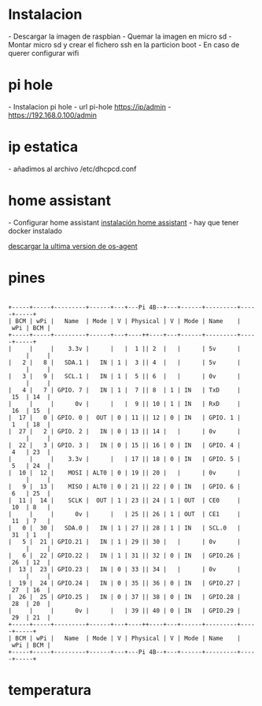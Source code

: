 = Instalacion =
- Descargar la imagen de raspbian
{{{bash
curl -L -o raspbian_lite.zip https://downloads.raspberrypi.org/raspbian_lite_latest
}}}
- Quemar la imagen en micro sd
{{{bash
unzip -p raspbian_lite.zip | sudo dd of=/dev/sdb bs=4M conv=fsync
}}}
- Montar micro sd y crear el fichero ssh en la particion boot
{{{bash
udisksctl mount -b /dev/sdb1
cd /media/jb/boot
touch ssh
}}}
- En caso de querer configurar wifi
{{{bash
cd /media/jb/boot
cat << EOF > wpa_supplicant.conf
country=ES
ctrl_interface=DIR=/var/run/wpa_supplicant GROUP=netdev
update_config=1
network={
	ssid="e003bc"
	psk="Z4r4utz!1337"
	key_mgmt=WPA-PSK
}
EOF
}}}

= pi hole =
- Instalacion pi hole
{{{bash
curl -sSL https://install.pi-hole.net | bash
}}}
- url pi-hole https://ip/admin
- [[https://192.168.0.100/admin]]

= ip estatica =
- añadimos al archivo /etc/dhcpcd.conf
{{{bash
interface eth0 # o la red que sea wlan0
# ip por la que va a escuchar con su mascara
static ip_address=192.168.0.100/24
# el gateway puerta de enlace
static routers=192.168.0.1
}}}

= home assistant =
- Configurar home assistant
[[https://github.com/home-assistant/supervised-installer|instalación home assistant]]
- hay que tener docker instalado
{{{bash
sudo apt-get install \
apparmor \
jq \
wget \
curl \
udisks2 \
libglib2.0-bin \
network-manager \
dbus -y
}}}

[[https://github.com/home-assistant/os-agent/releases/latest|descargar la ultima version de os-agent]]
{{{bash
sudo dpkg -i os-agent_1.0.0_linux_x86_64.deb
}}}

{{{bash
wget https://github.com/home-assistant/supervised-installer/releases/latest/download/homeassistant-supervised.deb
dpkg -i homeassistant-supervised.deb
}}}

= pines =
 {{{bash
 gpio readall # sudo apt-get install rpi.gpio
 }}}
 +-----+-----+---------+------+---+---Pi 4B--+---+------+---------+-----+-----+
 | BCM | wPi |   Name  | Mode | V | Physical | V | Mode | Name    | wPi | BCM |
 +-----+-----+---------+------+---+----++----+---+------+---------+-----+-----+
 |     |     |    3.3v |      |   |  1 || 2  |   |      | 5v      |     |     |
 |   2 |   8 |   SDA.1 |   IN | 1 |  3 || 4  |   |      | 5v      |     |     |
 |   3 |   9 |   SCL.1 |   IN | 1 |  5 || 6  |   |      | 0v      |     |     |
 |   4 |   7 | GPIO. 7 |   IN | 1 |  7 || 8  | 1 | IN   | TxD     | 15  | 14  |
 |     |     |      0v |      |   |  9 || 10 | 1 | IN   | RxD     | 16  | 15  |
 |  17 |   0 | GPIO. 0 |  OUT | 0 | 11 || 12 | 0 | IN   | GPIO. 1 | 1   | 18  |
 |  27 |   2 | GPIO. 2 |   IN | 0 | 13 || 14 |   |      | 0v      |     |     |
 |  22 |   3 | GPIO. 3 |   IN | 0 | 15 || 16 | 0 | IN   | GPIO. 4 | 4   | 23  |
 |     |     |    3.3v |      |   | 17 || 18 | 0 | IN   | GPIO. 5 | 5   | 24  |
 |  10 |  12 |    MOSI | ALT0 | 0 | 19 || 20 |   |      | 0v      |     |     |
 |   9 |  13 |    MISO | ALT0 | 0 | 21 || 22 | 0 | IN   | GPIO. 6 | 6   | 25  |
 |  11 |  14 |    SCLK |  OUT | 1 | 23 || 24 | 1 | OUT  | CE0     | 10  | 8   |
 |     |     |      0v |      |   | 25 || 26 | 1 | OUT  | CE1     | 11  | 7   |
 |   0 |  30 |   SDA.0 |   IN | 1 | 27 || 28 | 1 | IN   | SCL.0   | 31  | 1   |
 |   5 |  21 | GPIO.21 |   IN | 1 | 29 || 30 |   |      | 0v      |     |     |
 |   6 |  22 | GPIO.22 |   IN | 1 | 31 || 32 | 0 | IN   | GPIO.26 | 26  | 12  |
 |  13 |  23 | GPIO.23 |   IN | 0 | 33 || 34 |   |      | 0v      |     |     |
 |  19 |  24 | GPIO.24 |   IN | 0 | 35 || 36 | 0 | IN   | GPIO.27 | 27  | 16  |
 |  26 |  25 | GPIO.25 |   IN | 0 | 37 || 38 | 0 | IN   | GPIO.28 | 28  | 20  |
 |     |     |      0v |      |   | 39 || 40 | 0 | IN   | GPIO.29 | 29  | 21  |
 +-----+-----+---------+------+---+----++----+---+------+---------+-----+-----+
 | BCM | wPi |   Name  | Mode | V | Physical | V | Mode | Name    | wPi | BCM |
 +-----+-----+---------+------+---+---Pi 4B--+---+------+---------+-----+-----+
{{{bash
# Create a GPIO file access:
echo 17 > /sys/class/gpio/export 

# Configure the Pin Direction (In/Out):
echo out > /sys/class/gpio/gpio17/direction

# Write a value to turn on the LED using the GPIO17:
echo 1 > /sys/class/gpio/gpio17/value

# Now your led should be ON!!!

# Write a value to clear the LED using the GPIO17
echo 0 > /sys/class/gpio/gpio17/value

# Now your led should be OFF!!!

# Delete the created GPIO (17)
echo 17 > /sys/class/gpio/unexport
}}}
= temperatura =
{{{bash
cat /sys/class/thermal/thermal_zone0/temp 
expr $(cat /sys/class/thermal/thermal_zone0/temp) / 1000
vcgencmd measure_temp
}}}
